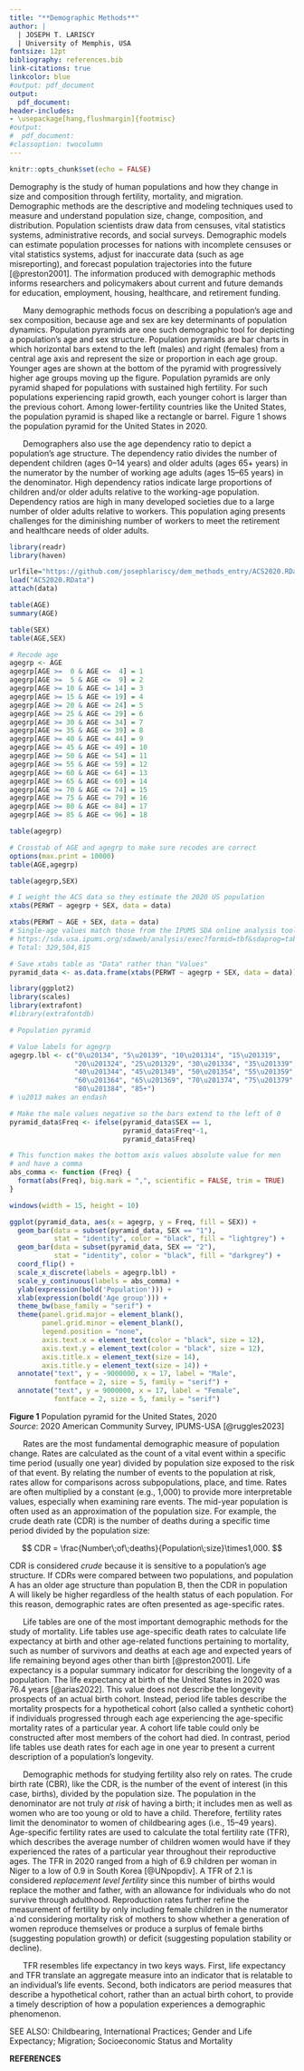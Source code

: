 ```yaml
---
title: "**Demographic Methods**"
author: |
  | JOSEPH T. LARISCY 
  | University of Memphis, USA
fontsize: 12pt
bibliography: references.bib
link-citations: true
linkcolor: blue
#output: pdf_document
output: 
  pdf_document: 
header-includes:
- \usepackage[hang,flushmargin]{footmisc}
#output:
#  pdf_document:
#classoption: twocolumn
---
```


<!-- \let\thefootnote\relax\footnotetext removes the subscript marker from the
footnote. Adding the Latex package footmisc and the options in the YAML removes
an indent from the beginning of the footnote. -->
\let\thefootnote\relax\footnotetext{{\it Citation}: Lariscy, Joseph T. Invited for consideration. ``Demographic Methods.'' In {\it The Wiley-Blackwell Encyclopedia of Health, Illness, Behavior, and Society}, Second Edition. Edited by William C. Cockerham, Robert Dingwall, and Stella Quah. John Wiley and Sons, Ltd.}

```r
knitr::opts_chunk$set(echo = FALSE)
```

Demography is the study of human populations and how they change in size and composition through fertility, mortality, and migration. Demographic methods are the descriptive and modeling techniques used to measure and understand population size, change, composition, and distribution. Population scientists draw data from censuses, vital statistics systems, administrative records, and social surveys. Demographic models can estimate population processes for nations with incomplete censuses or vital statistics systems, adjust for inaccurate data (such as age misreporting), and forecast population trajectories into the future [@preston2001]. The information produced with demographic methods informs researchers and policymakers about current and future demands for education, employment, housing, healthcare, and retirement funding.  
  
&nbsp;&nbsp;&nbsp;&nbsp;&nbsp; Many demographic methods focus on describing a population's age and sex composition, because age and sex are key determinants of population dynamics. Population pyramids are one such demographic tool for depicting a population's age and sex structure. Population pyramids are bar charts in which horizontal bars extend to the left (males) and right (females) from a central age axis and represent the size or proportion in each age group. Younger ages are shown at the bottom of the pyramid with progressively higher age groups moving up the figure. Population pyramids are only pyramid shaped for populations with sustained high fertility. For such populations experiencing rapid growth, each younger cohort is larger than the previous cohort. Among lower-fertility countries like the United States, the population pyramid is shaped like a rectangle or barrel. Figure 1 shows the population pyramid for the United States in 2020.  
  
&nbsp;&nbsp;&nbsp;&nbsp;&nbsp; Demographers also use the age dependency ratio to depict a population's age structure. The dependency ratio divides the number of dependent children (ages 0--14 years) and older adults (ages 65+ years) in the numerator by the number of working age adults (ages 15--65 years) in the denominator. High dependency ratios indicate large proportions of children and/or older adults relative to the working-age population. Dependency ratios are high in many developed societies due to a large number of older adults relative to workers. This population aging presents challenges for the diminishing number of workers to meet the retirement and healthcare needs of older adults.  
  
<!--
 Image captions for R and Latex - saving for reference later

![**Figure 1** \space\space\space Population pyramid for the United States, 2020  *Source*: 2020 American Community Survey, IPUMS-USA [@ruggles2023]](pyramid.png)

\begin{figure}
  \includegraphics{pyramid.png}
  \caption*{{\bf Figure 1} \space\space\space Population pyramid for the United States, 2020 \newline {\it Source}: 2020 American Community Survey, IPUMS-USA \protect\cite{ruggles2023}}
\end{figure}
-->

```r

library(readr)
library(haven)

urlfile="https://github.com/josephlariscy/dem_methods_entry/ACS2020.RData"
load("ACS2020.RData")
attach(data)

table(AGE)
summary(AGE)

table(SEX)
table(AGE,SEX)

# Recode age
agegrp <- AGE
agegrp[AGE >=  0 & AGE <=  4] = 1
agegrp[AGE >=  5 & AGE <=  9] = 2
agegrp[AGE >= 10 & AGE <= 14] = 3
agegrp[AGE >= 15 & AGE <= 19] = 4
agegrp[AGE >= 20 & AGE <= 24] = 5
agegrp[AGE >= 25 & AGE <= 29] = 6
agegrp[AGE >= 30 & AGE <= 34] = 7
agegrp[AGE >= 35 & AGE <= 39] = 8
agegrp[AGE >= 40 & AGE <= 44] = 9
agegrp[AGE >= 45 & AGE <= 49] = 10
agegrp[AGE >= 50 & AGE <= 54] = 11
agegrp[AGE >= 55 & AGE <= 59] = 12
agegrp[AGE >= 60 & AGE <= 64] = 13
agegrp[AGE >= 65 & AGE <= 69] = 14
agegrp[AGE >= 70 & AGE <= 74] = 15
agegrp[AGE >= 75 & AGE <= 79] = 16
agegrp[AGE >= 80 & AGE <= 84] = 17
agegrp[AGE >= 85 & AGE <= 96] = 18

table(agegrp)

# Crosstab of AGE and agegrp to make sure recodes are correct
options(max.print = 10000)
table(AGE,agegrp)

table(agegrp,SEX)

# I weight the ACS data so they estimate the 2020 US population
xtabs(PERWT ~ agegrp + SEX, data = data)

xtabs(PERWT ~ AGE + SEX, data = data) 
# Single-age values match those from the IPUMS SDA online analysis tool:
# https://sda.usa.ipums.org/sdaweb/analysis/exec?formid=tbf&sdaprog=tables&dataset=all_acs_samples&sec508=false&row=age&column=sex&filters=year%282020%29&weightlist=perwt&columnpct=on&cflevel=95&weightedn=on&color=on&ch_type=stackedbar&ch_color=yes&ch_width=600&ch_height=400&ch_orientation=vertical&ch_effects=use2D&decpcts=1&decse=1&decwn=1&decstats=2&csvformat=no&csvfilename=tables.csv
# Total: 329,504,815

# Save xtabs table as "Data" rather than "Values"
pyramid_data <- as.data.frame(xtabs(PERWT ~ agegrp + SEX, data = data))

library(ggplot2)
library(scales)
library(extrafont)
#library(extrafontdb)
```

```r

# Population pyramid

# Value labels for agegrp
agegrp.lbl <- c("0\u20134", "5\u20139", "10\u201314", "15\u201319",
                "20\u201324", "25\u201329", "30\u201334", "35\u201339",
                "40\u201344", "45\u201349", "50\u201354", "55\u201359",
                "60\u201364", "65\u201369", "70\u201374", "75\u201379",
                "80\u201384", "85+")
# \u2013 makes an endash

# Make the male values negative so the bars extend to the left of 0
pyramid_data$Freq <- ifelse(pyramid_data$SEX == 1,
                            pyramid_data$Freq*-1, 
                            pyramid_data$Freq)

# This function makes the bottom axis values absolute value for men
# and have a comma
abs_comma <- function (Freq) {
  format(abs(Freq), big.mark = ",", scientific = FALSE, trim = TRUE)
}

windows(width = 15, height = 10)

ggplot(pyramid_data, aes(x = agegrp, y = Freq, fill = SEX)) +
  geom_bar(data = subset(pyramid_data, SEX == "1"),
           stat = "identity", color = "black", fill = "lightgrey") +
  geom_bar(data = subset(pyramid_data, SEX == "2"),
           stat = "identity", color = "black", fill = "darkgrey") +
  coord_flip() +
  scale_x_discrete(labels = agegrp.lbl) +
  scale_y_continuous(labels = abs_comma) +
  ylab(expression(bold('Population'))) +
  xlab(expression(bold('Age group'))) +
  theme_bw(base_family = "serif") +
  theme(panel.grid.major = element_blank(),
        panel.grid.minor = element_blank(),
        legend.position = "none",
        axis.text.x = element_text(color = "black", size = 12),
        axis.text.y = element_text(color = "black", size = 12),
        axis.title.x = element_text(size = 14),
        axis.title.y = element_text(size = 14)) +
  annotate("text", y = -9000000, x = 17, label = "Male",
           fontface = 2, size = 5, family = "serif") +
  annotate("text", y = 9000000, x = 17, label = "Female",
           fontface = 2, size = 5, family = "serif")
```
**Figure 1** \space\space Population pyramid for the United States, 2020  
*Source*: 2020 American Community Survey, IPUMS-USA [@ruggles2023]  
  
&nbsp;&nbsp;&nbsp;&nbsp;&nbsp; Rates are the most fundamental demographic measure of population change. Rates are calculated as the count of a vital event within a specific time period (usually one year) divided by population size exposed to the risk of that event. By relating the number of events to the population at risk, rates allow for comparisons across subpopulations, place, and time. Rates are often multiplied by a constant (e.g., 1,000) to provide more interpretable values, especially when examining rare events. The mid-year population is often used as an approximation of the population size. For example, the crude death rate (CDR) is the number of deaths during a specific time period divided by the population size:  
  
$$
CDR = \frac{Number\;of\;deaths}{Population\;size}\times1,000.  
$$
  
CDR is considered *crude* because it is sensitive to a population's age structure. If CDRs were compared between two populations, and population A has an older age structure than population B, then the CDR in population A will likely be higher regardless of the health status of each population. For this reason, demographic rates are often presented as age-specific rates.  
  
&nbsp;&nbsp;&nbsp;&nbsp;&nbsp; Life tables are one of the most important demographic methods for the study of mortality. Life tables use age-specific death rates to calculate life expectancy at birth and other age-related functions pertaining to mortality, such as number of survivors and deaths at each age and expected years of life remaining beyond ages other than birth [@preston2001]. Life expectancy is a popular summary indicator for describing the longevity of a population. The life expectancy at birth of the United States in 2020 was 76.4 years [@arias2022]. This value does not describe the longevity prospects of an actual birth cohort. Instead, period life tables describe the mortality prospects for a hypothetical cohort (also called a synthetic cohort) if individuals progressed through each age experiencing the age-specific mortality rates of a particular year. A cohort life table could only be constructed after most members of the cohort had died. In contrast, period life tables use death rates for each age in one year to present a current description of a population's longevity.  
  
&nbsp;&nbsp;&nbsp;&nbsp;&nbsp; Demographic methods for studying fertility also rely on rates. The crude birth rate (CBR), like the CDR, is the number of the event of interest (in this case, births), divided by the population size. The population in the denominator are not truly *at risk* of having a birth; it includes men as well as women who are too young or old to have a child. Therefore, fertility rates limit the denominator to women of childbearing ages (i.e., 15--49 years). Age-specific fertility rates are used to calculate the total fertility rate (TFR), which describes the average number of children women would have if they experienced the rates of a particular year throughout their reproductive ages. The TFR in 2020 ranged from a high of 6.9 children per woman in Niger to a low of 0.9 in South Korea [@UNpopdiv]. A TFR of 2.1 is considered *replacement level fertility* since this number of births would replace the mother and father, with an allowance for individuals who do not survive through adulthood. Reproduction rates further refine the measurement of fertility by only including female children in the numerator a`nd considering mortality risk of mothers to show whether a generation of women reproduce themselves or produce a surplus of female births (suggesting population growth) or deficit (suggesting population stability or decline).  
  
&nbsp;&nbsp;&nbsp;&nbsp;&nbsp; TFR resembles life expectancy in two keys ways. First, life expectancy and TFR translate an aggregate measure into an indicator that is relatable to an individual's life events. Second, both indicators are period measures that describe a hypothetical cohort, rather than an actual birth cohort, to provide a timely description of how a population experiences a demographic phenomenon.  
  
SEE ALSO: Childbearing, International Practices; Gender and Life Expectancy; Migration; Socioeconomic Status and Mortality  
  
**REFERENCES**  
  